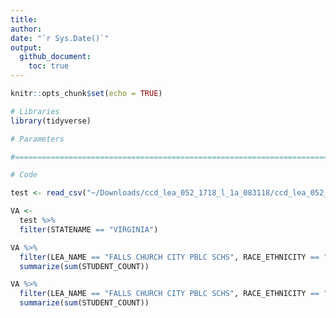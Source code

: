 ```yaml
---
title: 
author: 
date: "`r Sys.Date()`"
output: 
  github_document:
    toc: true
---
```


```r
knitr::opts_chunk$set(echo = TRUE)
```

```r
# Libraries
library(tidyverse)

# Parameters

#===============================================================================

# Code
```

```r
test <- read_csv("~/Downloads/ccd_lea_052_1718_l_1a_083118/ccd_lea_052_1718_l_1a_083118.csv")
```

```r
VA <- 
  test %>%
  filter(STATENAME == "VIRGINIA")

VA %>%
  filter(LEA_NAME == "FALLS CHURCH CITY PBLC SCHS", RACE_ETHNICITY == "White") %>%
  summarize(sum(STUDENT_COUNT))

VA %>%
  filter(LEA_NAME == "FALLS CHURCH CITY PBLC SCHS", RACE_ETHNICITY == "Black or African American") %>%
  summarize(sum(STUDENT_COUNT))
```

